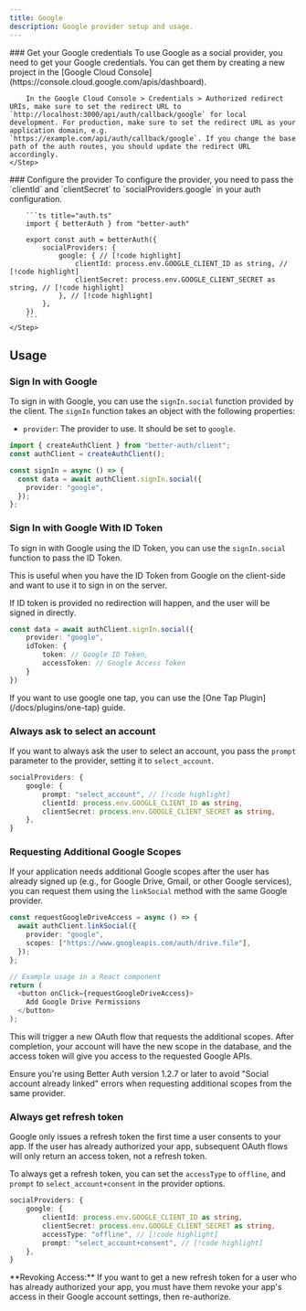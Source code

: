 ```yaml
---
title: Google
description: Google provider setup and usage.
---
```


<Steps>
    <Step> 
        ### Get your Google credentials
        To use Google as a social provider, you need to get your Google credentials. You can get them by creating a new project in the [Google Cloud Console](https://console.cloud.google.com/apis/dashboard).

        In the Google Cloud Console > Credentials > Authorized redirect URIs, make sure to set the redirect URL to `http://localhost:3000/api/auth/callback/google` for local development. For production, make sure to set the redirect URL as your application domain, e.g. `https://example.com/api/auth/callback/google`. If you change the base path of the auth routes, you should update the redirect URL accordingly.
    </Step>

  <Step>
        ### Configure the provider
        To configure the provider, you need to pass the `clientId` and `clientSecret` to `socialProviders.google` in your auth configuration.

        ```ts title="auth.ts"
        import { betterAuth } from "better-auth"

        export const auth = betterAuth({
            socialProviders: {
                google: { // [!code highlight]
                    clientId: process.env.GOOGLE_CLIENT_ID as string, // [!code highlight]
                    clientSecret: process.env.GOOGLE_CLIENT_SECRET as string, // [!code highlight]
                }, // [!code highlight]
            },
        })
        ```
    </Step>

</Steps>

## Usage

### Sign In with Google

To sign in with Google, you can use the `signIn.social` function provided by the client. The `signIn` function takes an object with the following properties:

- `provider`: The provider to use. It should be set to `google`.

```ts title="auth-client.ts"  /
import { createAuthClient } from "better-auth/client";
const authClient = createAuthClient();

const signIn = async () => {
  const data = await authClient.signIn.social({
    provider: "google",
  });
};
```

### Sign In with Google With ID Token

To sign in with Google using the ID Token, you can use the `signIn.social` function to pass the ID Token.

This is useful when you have the ID Token from Google on the client-side and want to use it to sign in on the server.

<Callout>
  If ID token is provided no redirection will happen, and the user will be
  signed in directly.
</Callout>

```ts title="auth-client.ts"
const data = await authClient.signIn.social({
    provider: "google",
    idToken: {
        token: // Google ID Token,
        accessToken: // Google Access Token
    }
})
```

<Callout>
  If you want to use google one tap, you can use the [One Tap
  Plugin](/docs/plugins/one-tap) guide.
</Callout>

### Always ask to select an account

If you want to always ask the user to select an account, you pass the `prompt` parameter to the provider, setting it to `select_account`.

```ts
socialProviders: {
    google: {
        prompt: "select_account", // [!code highlight]
        clientId: process.env.GOOGLE_CLIENT_ID as string,
        clientSecret: process.env.GOOGLE_CLIENT_SECRET as string,
    },
}
```

### Requesting Additional Google Scopes

If your application needs additional Google scopes after the user has already signed up (e.g., for Google Drive, Gmail, or other Google services), you can request them using the `linkSocial` method with the same Google provider.

```ts title="auth-client.ts"
const requestGoogleDriveAccess = async () => {
  await authClient.linkSocial({
    provider: "google",
    scopes: ["https://www.googleapis.com/auth/drive.file"],
  });
};

// Example usage in a React component
return (
  <button onClick={requestGoogleDriveAccess}>
    Add Google Drive Permissions
  </button>
);
```

This will trigger a new OAuth flow that requests the additional scopes. After completion, your account will have the new scope in the database, and the access token will give you access to the requested Google APIs.

<Callout>
  Ensure you're using Better Auth version 1.2.7 or later to avoid "Social
  account already linked" errors when requesting additional scopes from the same
  provider.
</Callout>

### Always get refresh token

Google only issues a refresh token the first time a user consents to your app.
If the user has already authorized your app, subsequent OAuth flows will only return an access token, not a refresh token.

To always get a refresh token, you can set the `accessType` to `offline`, and `prompt` to `select_account+consent` in the provider options.

```ts
socialProviders: {
    google: {
        clientId: process.env.GOOGLE_CLIENT_ID as string,
        clientSecret: process.env.GOOGLE_CLIENT_SECRET as string,
        accessType: "offline", // [!code highlight]
        prompt: "select_account+consent", // [!code highlight]
    },
}
```

<Callout>
  **Revoking Access:** If you want to get a new refresh token for a user who has
  already authorized your app, you must have them revoke your app's access in
  their Google account settings, then re-authorize.
</Callout>
